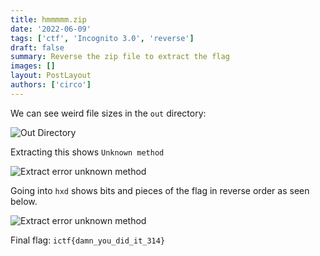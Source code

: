 ```yaml
---
title: hmmmmm.zip
date: '2022-06-09'
tags: ['ctf', 'Incognito 3.0', 'reverse']
draft: false
summary: Reverse the zip file to extract the flag
images: []
layout: PostLayout
authors: ['circo']
---
```


We can see weird file sizes in the `out` directory:

![Out Directory](/static/images/hmmmmm-zip/1.png)

Extracting this shows `Unknown method`

![Extract error unknown method](/static/images/hmmmmm-zip/2.png)

Going into `hxd` shows bits and pieces of the flag in reverse order as seen below.

![Extract error unknown method](/static/images/hmmmmm-zip/3.png)

Final flag: `ictf{damn_you_did_it_314}`
